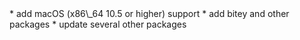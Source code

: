 <Update label="Anaconda 0.9.0 (Aug 21, 2012)" description="">
    * add macOS (x86\_64 10.5 or higher) support
    * add bitey and other packages
    * update several other packages
    
</Update>
